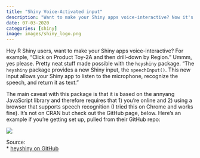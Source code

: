 ```yaml
---
title: "Shiny Voice-Activated input"
description: "Want to make your Shiny apps voice-interactive? Now it's possible."
date: 07-03-2020
categories: [shiny]
image: images/shiny_logo.png
---
```


Hey R Shiny users, want to make your Shiny apps voice-interactive? For example, "Click on Product Toy-2A and then drill-down by Region." Ummm, yes please. Pretty neat stuff made possible with the `heyshiny` package. "The `heyshiny` package provides a new Shiny input, the `speechInput()`. This new input allows your Shiny app to listen to the microphone, recognize the speech, and return it as text."

The main caveat with this package is that it is based on the annyang JavaScript library and therefore requires that 1) you're online and 2) using a browser that supports speech recognition (I tried this on Chrome and works fine). It's not on CRAN but check out the GitHub page, below. Here's an example if you're getting set up, pulled from their GitHub repo:

![](./images/heyshiny_code.png)

Source:<br>
* [heyshiny on GitHub](https://github.com/jcrodriguez1989/heyshiny)